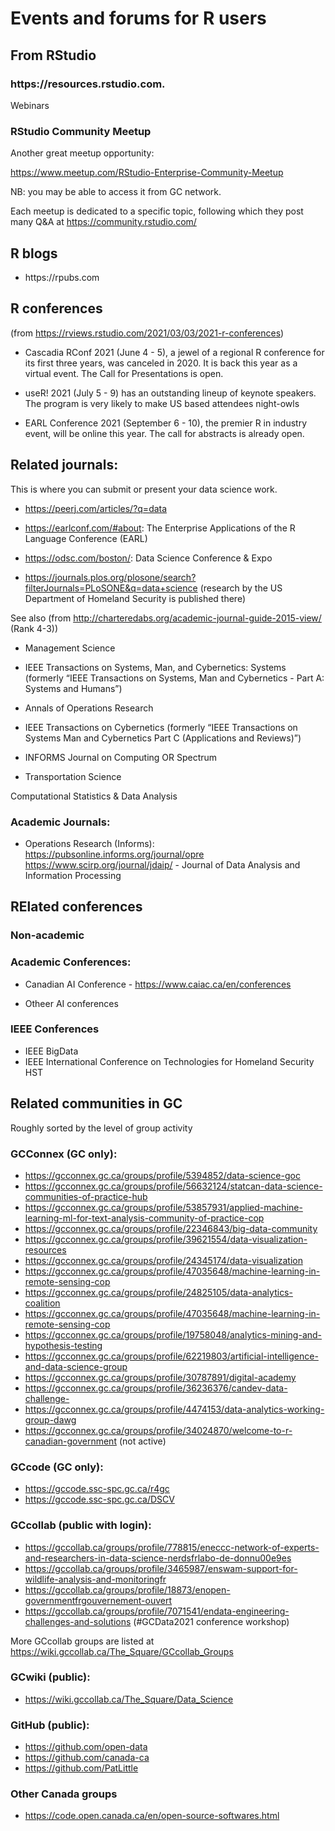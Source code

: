 Events and forums for R users
=============================


From RStudio 
-------------------------

### https://resources.rstudio.com.

Webinars



### RStudio Community Meetup

Another great meetup opportunity:

<https://www.meetup.com/RStudio-Enterprise-Community-Meetup>

NB: you may be able to access it from GC network.

Each meetup is dedicated to a specific topic, following which they post many Q&A at <https://community.rstudio.com/>

R blogs
-------

- https://rpubs.com


R conferences
-------------

(from <https://rviews.rstudio.com/2021/03/03/2021-r-conferences>)

-   Cascadia RConf 2021 (June 4 - 5), a jewel of a regional R conference for its first three years, was canceled in 2020. It is back this year as a virtual event. The Call for Presentations is open.

-   useR! 2021 (July 5 - 9) has an outstanding lineup of keynote speakers. The program is very likely to make US based attendees night-owls

-   EARL Conference 2021 (September 6 - 10), the premier R in industry event, will be online this year. The call for abstracts is already open.

Related journals:
----------------

This is where you can submit or present your data science work.

-   <https://peerj.com/articles/?q=data>

-   <https://earlconf.com/#about>: The Enterprise Applications of the R Language Conference (EARL)

-   <https://odsc.com/boston/>: Data Science Conference & Expo

-   <https://journals.plos.org/plosone/search?filterJournals=PLoSONE&q=data+science> (research by the US Department of Homeland Security is published there)

See also (from <http://charteredabs.org/academic-journal-guide-2015-view/> (Rank 4-3))

-   Management Science

-   IEEE Transactions on Systems, Man, and Cybernetics: Systems (formerly "IEEE Transactions on Systems, Man and Cybernetics - Part A: Systems and Humans")

-   Annals of Operations Research

-   IEEE Transactions on Cybernetics (formerly "IEEE Transactions on Systems Man and Cybernetics Part C (Applications and Reviews)")

-   INFORMS Journal on Computing OR Spectrum

-   Transportation Science

Computational Statistics & Data Analysis

### Academic Journals:

-   Operations Research (Informs): <https://pubsonline.informs.org/journal/opre> <https://www.scirp.org/journal/jdaip/> - Journal of Data Analysis and Information Processing

RElated conferences
-----------

### Non-academic

### Academic Conferences:

-   Canadian AI Conference - <https://www.caiac.ca/en/conferences>

- Otheer AI conferences

### IEEE Conferences

-   IEEE BigData
-   IEEE International Conference on Technologies for Homeland Security HST




Related communities in GC
-------------------------

Roughly sorted by the level of group activity

### GCConnex (GC only):

-   <https://gcconnex.gc.ca/groups/profile/5394852/data-science-goc>
-   <https://gcconnex.gc.ca/groups/profile/56632124/statcan-data-science-communities-of-practice-hub>
-   <https://gcconnex.gc.ca/groups/profile/53857931/applied-machine-learning-ml-for-text-analysis-community-of-practice-cop>
-   <https://gcconnex.gc.ca/groups/profile/22346843/big-data-community>
-   <https://gcconnex.gc.ca/groups/profile/39621554/data-visualization-resources>
-   <https://gcconnex.gc.ca/groups/profile/24345174/data-visualization>
-   <https://gcconnex.gc.ca/groups/profile/47035648/machine-learning-in-remote-sensing-cop>
-   <https://gcconnex.gc.ca/groups/profile/24825105/data-analytics-coalition>
-   <https://gcconnex.gc.ca/groups/profile/47035648/machine-learning-in-remote-sensing-cop>
-   <https://gcconnex.gc.ca/groups/profile/19758048/analytics-mining-and-hypothesis-testing>
-   <https://gcconnex.gc.ca/groups/profile/62219803/artificial-intelligence-and-data-science-group>
-   <https://gcconnex.gc.ca/groups/profile/30787891/digital-academy>
-   <https://gcconnex.gc.ca/groups/profile/36236376/candev-data-challenge->
-   <https://gcconnex.gc.ca/groups/profile/4474153/data-analytics-working-group-dawg>
-   <https://gcconnex.gc.ca/groups/profile/34024870/welcome-to-r-canadian-government> (not active)

### GCcode (GC only):

-   <https://gccode.ssc-spc.gc.ca/r4gc>
-   <https://gccode.ssc-spc.gc.ca/DSCV>

### GCcollab (public with login):

-   <https://gccollab.ca/groups/profile/778815/eneccc-network-of-experts-and-researchers-in-data-science-nerdsfrlabo-de-donnu00e9es>
-   <https://gccollab.ca/groups/profile/3465987/enswam-support-for-wildlife-analysis-and-monitoringfr>
-   <https://gccollab.ca/groups/profile/18873/enopen-governmentfrgouvernement-ouvert>
-   <https://gccollab.ca/groups/profile/7071541/endata-engineering-challenges-and-solutions> (\#GCData2021 conference workshop)

More GCcollab groups are listed at <https://wiki.gccollab.ca/The_Square/GCcollab_Groups>

### GCwiki (public):

-   <https://wiki.gccollab.ca/The_Square/Data_Science>

### GitHub (public):

-   <https://github.com/open-data>
-   <https://github.com/canada-ca>
-   <https://github.com/PatLittle>

### Other Canada groups

-   <https://code.open.canada.ca/en/open-source-softwares.html>

<!-- # Open R codes for GC: on GCcode and GitHub -->